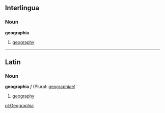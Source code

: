 ==Interlingua==
===Noun===
'''geographia'''

#[[geography]]

----
==Latin==
===Noun===
'''geographia''' ''f'' (Plural: [[geographiae]])

#[[geography]]

[[pl:Geographia]]